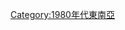{{Portal|東南亞|年}}

{{yearcat}}
{{year by category
|m=1
|c=9
|d=8
|y=1
|cat=東南亞
|sortkey=in Southeast Asia
|parent=依年份劃分的20世紀東南亞
|subcat=1981年亞洲
}}

[[Category:1980年代東南亞|Category:1980年代東南亞]]